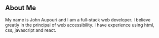 
<h2>About Me</h2>

<p>
  My name is John Aupouri and I am a full-stack web developer. I believe greatly
  in the principal of web accessibility. I have experience using html, css,
  javascript and react.
</p>
